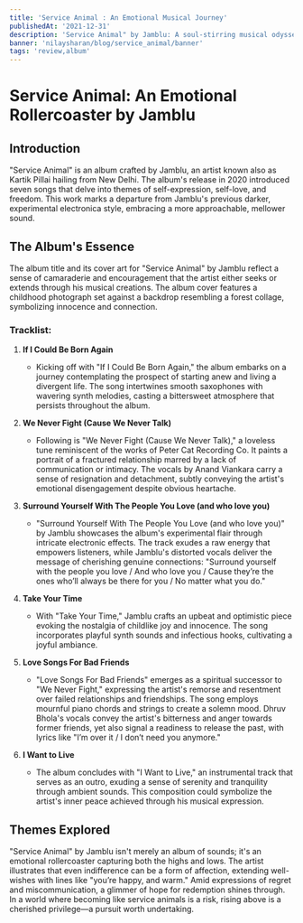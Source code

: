 ```yaml
---
title: 'Service Animal : An Emotional Musical Journey'
publishedAt: '2021-12-31'
description: 'Service Animal" by Jamblu: A soul-stirring musical odyssey exploring self-love and human connections, embracing emotions from heartache to hope.'
banner: 'nilaysharan/blog/service_animal/banner'
tags: 'review,album'
---
```


# Service Animal: An Emotional Rollercoaster by Jamblu

## Introduction

"Service Animal" is an album crafted by Jamblu, an artist known also as Kartik Pillai hailing from New Delhi. The album's release in 2020 introduced seven songs that delve into themes of self-expression, self-love, and freedom. This work marks a departure from Jamblu's previous darker, experimental electronica style, embracing a more approachable, mellower sound.

## The Album's Essence

The album title and its cover art for "Service Animal" by Jamblu reflect a sense of camaraderie and encouragement that the artist either seeks or extends through his musical creations. The album cover features a childhood photograph set against a backdrop resembling a forest collage, symbolizing innocence and connection.

### Tracklist:

1. **If I Could Be Born Again**

   - Kicking off with "If I Could Be Born Again," the album embarks on a journey contemplating the prospect of starting anew and living a divergent life. The song intertwines smooth saxophones with wavering synth melodies, casting a bittersweet atmosphere that persists throughout the album.

2. **We Never Fight (Cause We Never Talk)**

   - Following is "We Never Fight (Cause We Never Talk)," a loveless tune reminiscent of the works of Peter Cat Recording Co. It paints a portrait of a fractured relationship marred by a lack of communication or intimacy. The vocals by Anand Viankara carry a sense of resignation and detachment, subtly conveying the artist's emotional disengagement despite obvious heartache.

3. **Surround Yourself With The People You Love (and who love you)**

   - "Surround Yourself With The People You Love (and who love you)" by Jamblu showcases the album's experimental flair through intricate electronic effects. The track exudes a raw energy that empowers listeners, while Jamblu's distorted vocals deliver the message of cherishing genuine connections: "Surround yourself with the people you love / And who love you / Cause they’re the ones who’ll always be there for you / No matter what you do."

4. **Take Your Time**

   - With "Take Your Time," Jamblu crafts an upbeat and optimistic piece evoking the nostalgia of childlike joy and innocence. The song incorporates playful synth sounds and infectious hooks, cultivating a joyful ambiance.

5. **Love Songs For Bad Friends**

   - "Love Songs For Bad Friends" emerges as a spiritual successor to "We Never Fight," expressing the artist's remorse and resentment over failed relationships and friendships. The song employs mournful piano chords and strings to create a solemn mood. Dhruv Bhola's vocals convey the artist's bitterness and anger towards former friends, yet also signal a readiness to release the past, with lyrics like "I’m over it / I don’t need you anymore."

6. **I Want to Live**
   - The album concludes with "I Want to Live," an instrumental track that serves as an outro, exuding a sense of serenity and tranquility through ambient sounds. This composition could symbolize the artist's inner peace achieved through his musical expression.

## Themes Explored

"Service Animal" by Jamblu isn't merely an album of sounds; it's an emotional rollercoaster capturing both the highs and lows. The artist illustrates that even indifference can be a form of affection, extending well-wishes with lines like "you’re happy, and warm." Amid expressions of regret and miscommunication, a glimmer of hope for redemption shines through. In a world where becoming like service animals is a risk, rising above is a cherished privilege—a pursuit worth undertaking.
